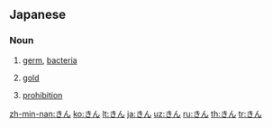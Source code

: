 {{also|ぎん}}
==Japanese==

===Noun===
{{ja-noun}}

# {{ja-def|菌}} [[germ]], [[bacteria]]
# {{ja-def|金}} [[gold]]
# {{ja-def|禁}} [[prohibition]]

[[zh-min-nan:きん]]
[[ko:きん]]
[[lt:きん]]
[[ja:きん]]
[[uz:きん]]
[[ru:きん]]
[[th:きん]]
[[tr:きん]]
